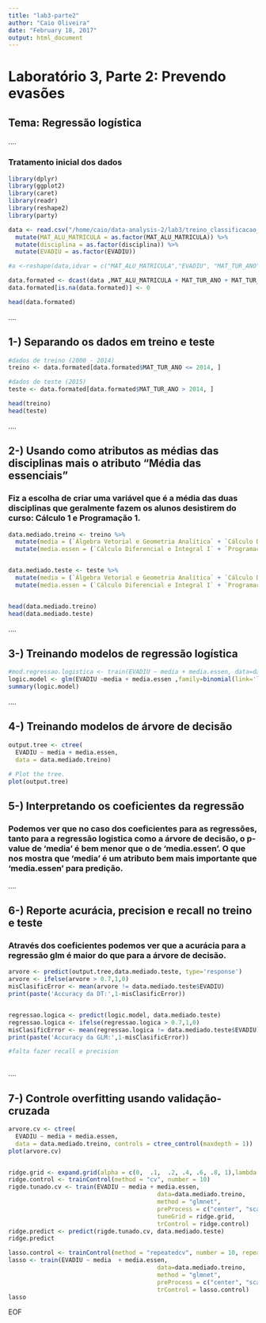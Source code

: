 ```yaml
---
title: "lab3-parte2"
author: "Caio Oliveira"
date: "February 18, 2017"
output: html_document
---
```


<h1>Laboratório 3, Parte 2: Prevendo evasões</h1>
<h2>Tema: Regressão logística</h2>
....

<h3>Tratamento inicial dos dados</h3>
```r
library(dplyr)
library(ggplot2)
library(caret)
library(readr)
library(reshape2)
library(party)

data <- read.csv("/home/caio/data-analysis-2/lab3/treino_classificacao_v2.csv", header = TRUE, encoding = "UTF-8") %>%
  mutate(MAT_ALU_MATRICULA = as.factor(MAT_ALU_MATRICULA)) %>%
  mutate(disciplina = as.factor(disciplina)) %>%
  mutate(EVADIU = as.factor(EVADIU))

#a <-reshape(data,idvar = c("MAT_ALU_MATRICULA","EVADIU", "MAT_TUR_ANO","MAT_TUR_PERIODO"),timevar = c("disciplina"), direction = "wide" )

data.formated <- dcast(data ,MAT_ALU_MATRICULA + MAT_TUR_ANO + MAT_TUR_PERIODO + EVADIU ~ disciplina, value.var="MAT_MEDIA_FINAL")
data.formated[is.na(data.formated)] <- 0

head(data.formated)

```
....

<h2>1-) Separando os dados em treino e teste</h2>

```r



#dados de treino (2000 - 2014)
treino <- data.formated[data.formated$MAT_TUR_ANO <= 2014, ]

#dados de teste (2015)
teste <- data.formated[data.formated$MAT_TUR_ANO > 2014, ]

head(treino)
head(teste)


```

....

<h2>2-) Usando como atributos as médias das disciplinas mais o atributo "Média das essenciais"</h2>
<h3>Fiz a escolha de criar uma variável que é a média das duas disciplinas que geralmente fazem os alunos desistirem do curso:  Cálculo 1  e Programação 1.</h3>

```r

data.mediado.treino <- treino %>%
  mutate(media = (`Álgebra Vetorial e Geometria Analítica` + `Cálculo Diferencial e Integral I` + `Programação I` + `Introdução à Computação` + `Leitura e Produção de Textos` + `Laboratório de Programação I` )/6) %>%
  mutate(media.essen = (`Cálculo Diferencial e Integral I` + `Programação I`)/2)


data.mediado.teste <- teste %>%
  mutate(media = (`Álgebra Vetorial e Geometria Analítica` + `Cálculo Diferencial e Integral I` + `Programação I` + `Introdução à Computação` + `Leitura e Produção de Textos` + `Laboratório de Programação I` )/6) %>%
  mutate(media.essen = (`Cálculo Diferencial e Integral I` + `Programação I`)/2)


head(data.mediado.treino)
head(data.mediado.teste)

```

....

<h2>3-) Treinando modelos de regressão logística</h2>

```r

#mod.regressao.logistica <- train(EVADIU ~ media + media.essen, data=data.mediado.treino, method="glm", family="binomial")
logic.model <- glm(EVADIU ~media + media.essen ,family=binomial(link='logit'),data=data.mediado.treino)
summary(logic.model)

```

....

<h2>4-) Treinando modelos de árvore de decisão</h2>

```r

output.tree <- ctree(
  EVADIU ~ media + media.essen, 
  data = data.mediado.treino)
  
# Plot the tree.
plot(output.tree)


```


<h2>5-) Interpretando os coeficientes da regressão</h2>
<h3>Podemos ver que no caso dos coeficientes para as regressões, tanto para a regressão logistica como a árvore de decisão, o p-value de 'media' é bem menor que o de 'media.essen'. O que nos mostra que 'media' é um atributo bem mais importante que 'media.essen' para predição.</h3>

....

<h2>6-) Reporte acurácia, precision e recall no treino e teste</h2>
<h3>Através dos coeficientes podemos ver que a acurácia para a regressão glm é maior do que para a árvore de decisão.</h3>

```r
arvore <- predict(output.tree,data.mediado.teste, type='response')
arvore <- ifelse(arvore > 0.7,1,0)
misClasificError <- mean(arvore != data.mediado.teste$EVADIU)
print(paste('Accuracy da DT:',1-misClasificError))


regressao.logica <- predict(logic.model, data.mediado.teste)
regressao.logica <- ifelse(regressao.logica > 0.7,1,0)
misClasificError <- mean(regressao.logica != data.mediado.teste$EVADIU)
print(paste('Accuracy da GLM:',1-misClasificError))

#falta fazer recall e precision



```

....

<h2>7-) Controle overfitting usando validação-cruzada </h2>

```r
arvore.cv <- ctree(
  EVADIU ~ media + media.essen, 
  data = data.mediado.treino, controls = ctree_control(maxdepth = 1))
plot(arvore.cv)


ridge.grid <- expand.grid(alpha = c(0,  .1,  .2, .4, .6, .8, 1),lambda = seq(.01, .2, length = 20))
ridge.control <- trainControl(method = "cv", number = 10)
rigde.tunado.cv <- train(EVADIU ~ media + media.essen,
                                          data=data.mediado.treino,
                                          method = "glmnet",
                                          preProcess = c("center", "scale"),
                                          tuneGrid = ridge.grid,
                                          trControl = ridge.control)
ridge.predict <- predict(rigde.tunado.cv, data.mediado.teste)
ridge.predict

lasso.control <- trainControl(method = "repeatedcv", number = 10, repeats = 3, verboseIter = TRUE)
lasso <- train(EVADIU ~ media  + media.essen,
                                          data=data.mediado.treino,
                                          method = "glmnet",
                                          preProcess = c("center", "scale"),
                                          trControl = lasso.control)
lasso
```




EOF





